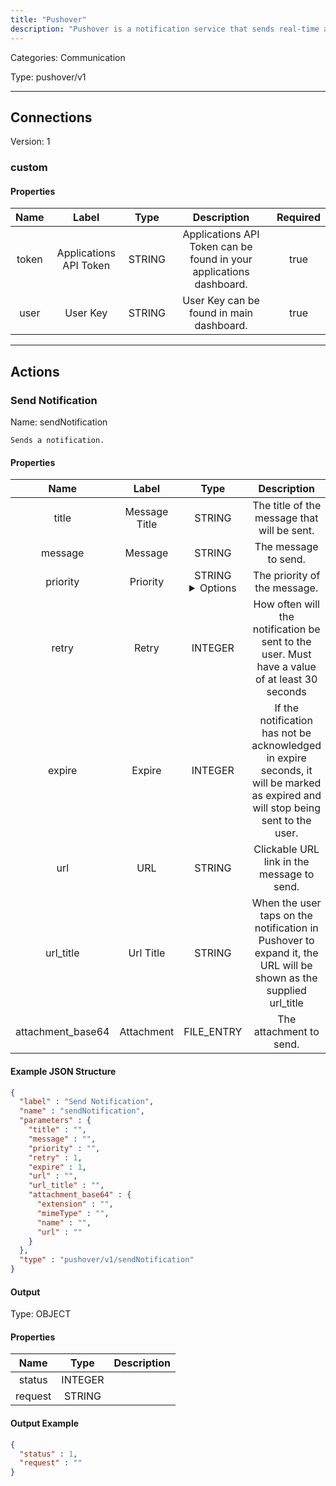 ```yaml
---
title: "Pushover"
description: "Pushover is a notification service that sends real-time alerts to mobile and desktop devices, integrating with apps, scripts, and services."
---
```



Categories: Communication


Type: pushover/v1

<hr />



## Connections

Version: 1


### custom

#### Properties

|      Name       |      Label     |     Type     |     Description     | Required |
|:---------------:|:--------------:|:------------:|:-------------------:|:--------:|
| token | Applications API Token | STRING | Applications API Token can be found in your applications dashboard. | true |
| user | User Key | STRING | User Key can be found in main dashboard. | true |





<hr />


## Actions


### Send Notification
Name: sendNotification

`Sends a notification.`

#### Properties

|      Name       |      Label     |     Type     |     Description     | Required |
|:---------------:|:--------------:|:------------:|:-------------------:|:--------:|
| title | Message Title | STRING | The title of the message that will be sent. | false |
| message | Message | STRING | The message to send. | true |
| priority | Priority | STRING <details> <summary> Options </summary> -2, -1, 0, 1, 2 </details> | The priority of the message. | false |
| retry | Retry | INTEGER | How often will the notification be sent to the user. Must have a value of at least 30 seconds | true |
| expire | Expire | INTEGER | If the notification has not be acknowledged in expire seconds, it will be marked as expired and will stop being sent to the user. | true |
| url | URL | STRING | Clickable URL link in the message to send. | false |
| url_title | Url Title | STRING | When the user taps on the notification in Pushover to expand it, the URL will be shown as the supplied url_title | false |
| attachment_base64 | Attachment | FILE_ENTRY | The attachment to send. | false |

#### Example JSON Structure
```json
{
  "label" : "Send Notification",
  "name" : "sendNotification",
  "parameters" : {
    "title" : "",
    "message" : "",
    "priority" : "",
    "retry" : 1,
    "expire" : 1,
    "url" : "",
    "url_title" : "",
    "attachment_base64" : {
      "extension" : "",
      "mimeType" : "",
      "name" : "",
      "url" : ""
    }
  },
  "type" : "pushover/v1/sendNotification"
}
```

#### Output



Type: OBJECT


#### Properties

|     Name     |     Type     |     Description     |
|:------------:|:------------:|:-------------------:|
| status | INTEGER |  |
| request | STRING |  |




#### Output Example
```json
{
  "status" : 1,
  "request" : ""
}
```




